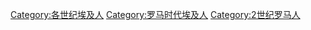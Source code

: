 [[Category:各世纪埃及人|Category:各世纪埃及人]]
[[Category:罗马时代埃及人|Category:罗马时代埃及人]]
[[Category:2世纪罗马人|Category:2世纪罗马人]]
